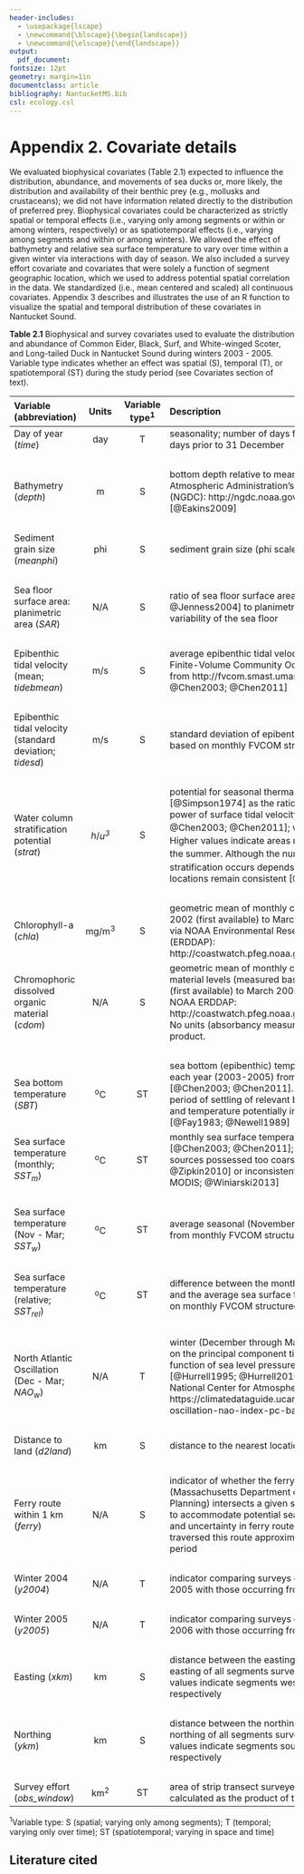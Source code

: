 ```yaml
---
header-includes:
  - \usepackage{lscape}
  - \newcommand{\blscape}{\begin{landscape}}
  - \newcommand{\elscape}{\end{landscape}}
output: 
  pdf_document:
fontsize: 12pt
geometry: margin=1in
documentclass: article
bibliography: NantucketMS.bib
csl: ecology.csl
---
```


# Appendix 2. Covariate details

We evaluated biophysical covariates (Table 2.1) expected to influence the distribution, abundance, and movements of sea ducks or, more likely, the distribution and availability of their benthic prey (e.g., mollusks and crustaceans); we did not have information related directly to the distribution of preferred prey.  Biophysical covariates could be characterized as strictly spatial or temporal effects (i.e., varying only among segments or within or among winters, respectively) or as spatiotemporal effects (i.e., varying among segments and within or among winters). We allowed the effect of bathymetry and relative sea surface temperature to vary over time within a given winter via interactions with day of season.  We also included a survey effort covariate and covariates that were solely a function of segment geographic location, which we used to address potential spatial correlation in the data.  We standardized (i.e., mean centered and scaled) all continuous covariates.  Appendix 3 describes and illustrates the use of an R function to visualize the spatial and temporal distribution of these covariates in Nantucket Sound.

\newpage
\blscape

**Table 2.1** Biophysical and survey covariates used to evaluate the distribution and abundance of Common Eider, Black, Surf, and White-winged Scoter, and Long-tailed Duck in Nantucket Sound during winters 2003 - 2005. Variable type indicates whether an effect was spatial (S), temporal (T), or spatiotemporal (ST) during the study period (see Covariates section of text).  

---------------------------------------------------------------------------------------------------------------------------
Variable                              Units     Variable  Description
(abbreviation)                                  type^1^              
---------------------------------- ----------- ---------- -----------------------------------------------------------------
Day of year (*time*)                   day         T      seasonality; number of days from 31 December; negative values	
                                                          indicate days prior to 31 December
                                                      
&nbsp;

Bathymetry (*depth*)                    m          S      bottom depth relative to mean high water; National Oceanic and 
                                                          Atmospheric Administration's (NOAA) National Geographic Data 
                                                          Center (NGDC): http://ngdc.noaa.gov/dem/squareCellGrid/download/385
                                                          [@Eakins2009]
                                           
&nbsp;

Sediment grain size (*meanphi*)        phi         S      sediment grain size (phi scale); @Poti2012 

&nbsp;

Sea floor surface area:                N/A         S      ratio of sea floor surface area [calculated from bathymetry;  
planimetric area (*SAR*)                                  @Jenness2004] to planimetric area; estimate of the topographic 
                                                          variability of the sea floor

&nbsp;

Epibenthic tidal velocity              m/s         S      average epibenthic tidal velocity during 2003-2005 based on monthly 
(mean; *tidebmean*)                                       Finite-Volume Community Ocean Model (FVCOM) data [structured grids from 
                                                          http://fvcom.smast.umassd.edu/Data/FVCOM/NECOFS/Archive/; @Chen2003; 
                                                          @Chen2011]

&nbsp;

Epibenthic tidal velocity              m/s	       S	    standard deviation of epibenthic tidal velocity during 2003-2005 base 
(standard deviation; *tidesd*)			                      based on monthly FVCOM structured grids [@Chen2003; @Chen2011]

&nbsp;                              

Water column stratification         *h*/*u^3^*     S	    potential for seasonal thermal stratification of the water column, 
potential (*strat*)			                                  calculated [@Simpson1974] as the ratio of depth (h; from bathymetry) to 
                                                          the third power of surface tidal velocity [*u*; from monthly FVCOM 
                                                          structured grids; @Chen2003; @Chen2011]; we report log~10~(*h*/*u^3^*) for 
                                                          each segment.  Higher values indicate areas more prone to thermal 
                                                          stratification during the summer.  Although the numerical value of 
                                                          log~10~(*h*/*u^3^*) at which stratification occurs depends on the choice of
                                                          *u*, relative values among locations remain consistent [@Simpson2012]

&nbsp;                              

Chlorophyll-a (*chla*)               mg/m^3^	     S	    geometric mean of monthly composite chlorophyll-a levels from July 2002 
                                                          (first available) to March 2006; data from the Aqua MODIS satellite via 
                                                          NOAA Environmental Research Division's Data Access Program (ERDDAP): 
                                                          http://coastwatch.pfeg.noaa.gov/erddap/info/erdMEchlamday/index.html

Chromophoric dissolved	              N/A	         S	    geometric mean of monthly composite chromophoric dissolved organic 
organic material (*cdom*)			                            material levels (measured based on absorbance values) from July 2002 (first
                                                          available) to March 2006; data from the Aqua MODIS satellite via NOAA ERDDAP:
                                                          http://coastwatch.pfeg.noaa.gov/erddap/info/erdMEcdommday/index.html.  No units
                                                          (absorbancy measure).  Note the experimental nature of this product.

&nbsp;                              

Sea bottom temperature (*SBT*)      	^o^C	      ST	    sea bottom (epibenthic) temperature averaged from May to October for each 
                                                          year (2003-2005) from monthly FVCOM structured grids [@Chen2003; @Chen2011].  
                                                          May through October corresponds to the period of settling of relevant bivalve 
                                                          spawn in the area [@Evans2011], and temperature potentially influences mussel
                                                          settling and growth [@Fay1983; @Newell1989]
                                                          
Sea surface temperature	              ^o^C	      ST	    monthly sea surface temperature from monthly FVCOM structured grid [@Chen2003;
(monthly; *SST~m~*)			                                  @Chen2011]; available alternative sea surface temperature sources possessed 
                                                          too coarse resolution [e.g., AHVRR Pathfinder; @Zipkin2010] or inconsistent
                                                          measurements in the study area [e.g., Aqua MODIS; @Winiarski2013]

&nbsp;

Sea surface temperature               ^o^C	      ST	    average seasonal (November through March) sea surface temperature from monthly
(Nov - Mar; *SST~w~*)			                                FVCOM structured grids [@Chen2003; @Chen2011]

&nbsp;

Sea surface temperature               ^o^C        ST	    difference between the monthly sea surface temperature of a segment and the
(relative; *SST~rel~*)                                    average sea surface temperature of the entire study area; based on monthly 
                                                          FVCOM structured grids [@Chen2003; @Chen2011]
                                                          
&nbsp;

North Atlantic Oscillation            N/A          T      winter (December through March) North Atlantic Oscillation index based on
(Dec - Mar; *NAO~w~*)			                                the principal component time series of the leading empirical orthogonal 
                                                          function of sea level pressure anomalies over the Atlantic sector 
                                                          [@Hurrell1995; @Hurrell2010]; data from the Climate Analysis Section, 
                                                          National Center for Atmospheric Research: 
                                                          https://climatedataguide.ucar.edu/climate-data/hurrell-north-atlantic-oscillation-nao-index-pc-based 
                                                          (accessed 14 April 2014)

&nbsp;

Distance to land (*d2land*)           km           S	    distance to the nearest location of zero depth (from bathymetry)

&nbsp;

Ferry route within 1 km 	            N/A	         S      indicator of whether the ferry route from Cape Cod to Nantucket (Massachusetts
(*ferry*)                                                 Department of Transportation, Office of Transportation Planning) intersects
                                                          a given segment; the ferry route was buffered by 1 km to accommodate potential 
                                                          sea duck responses to ship traffic at a distance and uncertainty in ferry route 
                                                          [@Larsen2005; @DeLaCruz2014].  Ferries traversed this route approximately 16                                                  
                                                          times per day during the study period
                                                         
&nbsp;

Winter 2004 (*y2004*)                 N/A	         T	    indicator comparing surveys occurring from November 2004 through April 2005 
                                                          with those occurring from December 2003 through April 2004
                                                         
&nbsp;

Winter 2005 (*y2005*)                 N/A          T      indicator comparing surveys occurring from October 2005 through March 2006 
                                                          with those occurring from December 2003 through April 2004

&nbsp;

Easting (*xkm*)	                      km           S	    distance between the easting of a segment center from the median easting of 
                                                          all segments surveyed in the study area; negative and positive values indicate
                                                          segments west and east of the median easting, respectively

&nbsp;

Northing (*ykm*)                      km           S	    distance between the northing of a segment center from the median northing of 
                                                          all segments surveyed in the study area; negative and positive values indicate
                                                          segments south and north of the median northing, respectively

&nbsp;

Survey effort (*obs_window*)         km^2^	      ST      area of strip transect surveyed in a given segment on a given survey date;
                                                          calculated as the product of the length and width of the strip transect
                                                         
-----------------------------------------------------------------------------------------------------------------------
^1^Variable type: S (spatial; varying only among segments); T (temporal; varying only over time); ST (spatiotemporal; varying in space and time)
\elscape

## Literature cited
